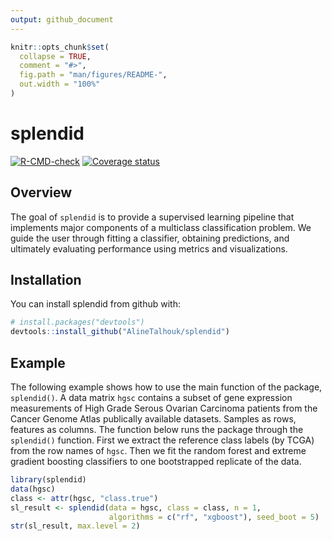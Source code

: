```yaml
---
output: github_document
---
```


<!-- README.md is generated from README.Rmd. Please edit that file -->

```r
knitr::opts_chunk$set(
  collapse = TRUE,
  comment = "#>",
  fig.path = "man/figures/README-",
  out.width = "100%"
)
```
# splendid

<!-- badges: start -->
[![R-CMD-check](https://github.com/AlineTalhouk/splendid/workflows/R-CMD-check/badge.svg)](https://github.com/AlineTalhouk/splendid/actions)
[![Coverage status](https://codecov.io/gh/AlineTalhouk/splendid/branch/master/graph/badge.svg)](https://codecov.io/github/AlineTalhouk/splendid?branch=master)
<!-- badges: end -->


## Overview

The goal of `splendid` is to provide a supervised learning pipeline that implements major components of a multiclass classification problem. We guide the user through fitting a classifier, obtaining predictions, and ultimately evaluating performance using metrics and visualizations.

## Installation

You can install splendid from github with:

```r
# install.packages("devtools")
devtools::install_github("AlineTalhouk/splendid")
```

## Example

The following example shows how to use the main function of the package, `splendid()`. A data matrix `hgsc` contains a subset of gene expression measurements of High Grade Serous Ovarian Carcinoma patients from the Cancer Genome Atlas publically available datasets. Samples as rows, features as columns. The function below runs the package through the `splendid()` function. First we extract the reference class labels
(by TCGA) from the row names of `hgsc`. Then we fit the random forest and extreme gradient boosting classifiers to one bootstrapped replicate of the data.

```r
library(splendid)
data(hgsc)
class <- attr(hgsc, "class.true")
sl_result <- splendid(data = hgsc, class = class, n = 1,
                      algorithms = c("rf", "xgboost"), seed_boot = 5)
str(sl_result, max.level = 2)
```
